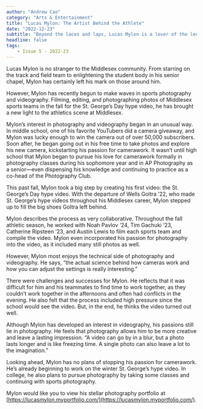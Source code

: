 ```yaml
---
author: "Andrew Cao"
category: "Arts & Entertainment"
title: "Lucas Mylon: The Artist Behind the Athlete"
date: "2022-12-23"
subtitle: "Beyond the laces and laps, Lucas Mylon is a lover of the lens."
headline: false
tags:
    - Issue 5 - 2022-23
---
```






Lucas Mylon is no stranger to the Middlesex community. From starring on the track and field team to enlightening the student body in his senior chapel, Mylon has certainly left his mark on those around him. 

However, Mylon has recently begun to make waves in sports photography and videography. Filming, editing, and photographing photos of Middlesex sports teams in the fall for the St. George’s Day hype video, he has brought a new light to the athletics scene at Middlesex.

Mylon’s interest in photography and videography began in an unusual way. In middle school, one of his favorite YouTubers did a camera giveaway, and Mylon was lucky enough to win the camera out of over 50,000 subscribers. Soon after, he began going out in his free time to take photos and explore his new camera, kickstarting his passion for camerawork. It wasn’t until high school that Mylon began to pursue his love for camerawork formally in photography classes during his sophomore year and in AP Photography as a senior—even dispensing his knowledge and continuing to practice as a co-head of the Photography Club. 

This past fall, Mylon took a big step by creating his first video: the St. George’s Day hype video. With the departure of Wells Goltra ’22, who made St. George’s hype videos throughout his Middlesex career, Mylon stepped up to fill the big shoes Goltra left behind. 

Mylon describes the process as very collaborative. Throughout the fall athletic season, he worked with Noah Pavlov ‘24, Tim Gachuki ‘23, Catherine Ripsteen ‘23, and Austin Lewis to film each sports team and compile the video. Mylon even incorporated his passion for photography into the video, as it included many still photos as well. 

However, Mylon most enjoys the technical side of photography and videography. He says, “the actual science behind how cameras work and how you can adjust the settings is really interesting.” 

There were challenges and successes for Mylon. He reflects that it was difficult for him and his teammates to find time to work together, as they couldn’t work together in the afternoons and often had conflicts in the evening. He also felt that the process included high pressure since the school would see the video. But, in the end, he thinks the video turned out well.

Although Mylon has developed an interest in videography, his passions still lie in photography. He feels that photography allows him to be more creative and leave a lasting impression. “A video can go by in a blur, but a photo lasts longer and is like freezing time. A single photo can also leave a lot to the imagination.” 

Looking ahead, Mylon has no plans of stopping his passion for camerawork. He’s already beginning to work on the winter St. George’s hype video. In college, he also plans to pursue photography by taking some classes and continuing with sports photography.

Mylon would like you to view his stellar photography portfolio at [https://lucasmylon.myportfolio.com/](https://lucasmylon.myportfolio.com/). 
